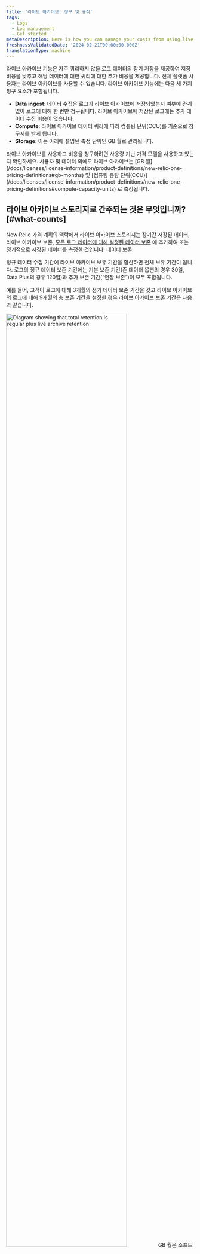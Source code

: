 ```yaml
---
title: '라이브 아카이브: 청구 및 규칙'
tags:
  - Logs
  - Log management
  - Get started
metaDescription: Here is how you can manage your costs from using live archives
freshnessValidatedDate: '2024-02-21T00:00:00.000Z'
translationType: machine
---
```


라이브 아카이브 기능은 자주 쿼리하지 않을 로그 데이터의 장기 저장을 제공하여 저장 비용을 낮추고 해당 데이터에 대한 쿼리에 대한 추가 비용을 제공합니다. 전체 플랫폼 사용자는 라이브 아카이브를 사용할 수 있습니다. 라이브 아카이브 기능에는 다음 세 가지 청구 요소가 포함됩니다.

* <DNT>**Data ingest**</DNT>: 데이터 수집은 로그가 라이브 아카이브에 저장되었는지 여부에 관계없이 로그에 대해 한 번만 청구됩니다. 라이브 아카이브에 저장된 로그에는 추가 데이터 수집 비용이 없습니다.
* <DNT>**Compute**</DNT>: 라이브 아카이브 데이터 쿼리에 따라 컴퓨팅 단위(CCU)를 기준으로 청구서를 받게 됩니다.
* <DNT>**Storage**</DNT>: 이는 아래에 설명된 측정 단위인 GB 월로 관리됩니다.

<Callout variant="tip">
  라이브 아카이브를 사용하고 비용을 청구하려면 사용량 기반 가격 모델을 사용하고 있는지 확인하세요. 사용자 및 데이터 외에도 라이브 아카이브는 [GB 월](/docs/licenses/license-information/product-definitions/new-relic-one-pricing-definitions#gb-months) 및 [컴퓨팅 용량 단위(CCU)](/docs/licenses/license-information/product-definitions/new-relic-one-pricing-definitions#compute-capacity-units) 로 측정됩니다.
</Callout>

## 라이브 아카이브 스토리지로 간주되는 것은 무엇입니까? [#what-counts]

New Relic 가격 계획의 맥락에서 라이브 아카이브 스토리지는 장기간 저장된 데이터, 라이브 아카이브 보존, [모든 로그 데이터에 대해 설정된 데이터 보존](/docs/data-apis/manage-data/manage-data-retention/#adjust-retention) 에 추가하여 또는 정기적으로 저장된 데이터를 측정한 것입니다. 데이터 보존.

정규 데이터 수집 기간에 라이브 아카이브 보유 기간을 합산하면 전체 보유 기간이 됩니다. 로그의 정규 데이터 보존 기간에는 기본 보존 기간(존 데이터 옵션의 경우 30일, Data Plus의 경우 120일)과 추가 보존 기간(“연장 보존”)이 모두 포함됩니다.

예를 들어, 고객이 로그에 대해 3개월의 정기 데이터 보존 기간을 갖고 라이브 아카이브의 로그에 대해 9개월의 총 보존 기간을 설정한 경우 라이브 아카이브 보존 기간은 다음과 같습니다.

<img width="80%;" title="Retention diagram" alt="Diagram showing that total retention is regular plus live archive retention" src="/images/logs_diagram_data-retention.webp" />

<Callout variant="important">
  GB 월은 소프트웨어, 고객 자산 또는 제3자 서비스를 포함하여 고객의 이익을 위해 제품에 저장되는 데이터의 양과 기간을 측정한 것입니다. GB 개월에는 소프트웨어 미리 보기 또는 시험판 버전의 텔레메트리 데이터도 포함되어 있습니다. 자세한 내용은 [정의를](/docs/licenses/license-information/product-definitions/new-relic-one-pricing-definitions#gb-months) 참조하세요.
</Callout>

## 저장용량은 어떻게 계산하나요? [#calculate]

추가 기능인 Live Archive를 구매하면 스토리지가 GB/월 단위로 측정됩니다. GB 월은 매일 계산됩니다.

특정 날짜(UTC)가 끝날 때를 기준으로 라이브 아카이브에 저장된 바이트 수를 계산합니다. 라이브 아카이브에 저장된 바이트 수를 계산하기 위해 전 총 보존 일수부터 시작하여 시간을 기준으로 (총 보존 - 일반 데이터 보존) 일 동안 수집된 GB를 합산합니다. 그런 다음 해당 바이트 수를 해당 월의 일수로 나눕니다. 한 달 동안의 총 GB 월 수를 얻으려면 해당 월의 날짜에 대한 GB 월 수를 더하면 됩니다.

**Example** \[예]: 고객이 로그의 총 보존 기간을 60일로 구성하고 정기적인 데이터 보존 기간을 30일로 설정했다고 가정해 보겠습니다. 즉, 로그는 라이브 아카이브 스토리지에서 60일 중 마지막 30일을 보내고 총 60일이 지나면 로그는 라이브 아카이브에서 만료되어 더 이상 보관되지 않는다는 의미입니다. 고객이 몇 달 동안 데이터를 수집한 경우 하루에 1GB의 로그가 꾸준히 수집되면 30GB는 일반 로그 스토리지에 저장되고 나머지 30GB는 라이브 아카이브에 저장됩니다. 매일 1GB가 표준 스토리지에 수집되고 새로운 1GB가 라이브 아카이브에서 만료되어 삭제됩니다.

이 예의 목적을 위해 9월에는 다음을 수행합니다.

* 라이브 아카이브에 저장된 30GB를 계산하고
* 9번째 달은 30일이므로 1일에 1GB 월(30GB/30일)의 저장 공간 사용량을 기록합니다.
* 30일 Live Archives의 &quot;버킷&quot;이 한 달 내내 30GB로 가득 차 있기 때문에 9개월의 각 날짜에 대해 동일한 측정을 반복합니다.

각 1GB 월의 모든 날짜 측정값을 합산하면 10월 1일까지 총 30GB 월이 됩니다. 따라서 이 고객은 9월 한 달 동안 30GB의 월별 스토리지를 사용했습니다.

## 데이터는 언제 볼 수 있나요? [#when]

라이브 아카이브 데이터는 다음 조건이 충족된 후에만 액세스할 수 있습니다.

* **라이브 아카이브 기능 활성화**: 뉴렐릭 계정 내에서 라이브 아카이브 기능을 명시적으로 활성화했습니다.
* **로깅 보존 기간 충족**: 데이터가 처음 로그인된 이후 계정의 라이브 아카이브 보존 기간에 지정된 기간이 경과되었습니다.

예를 들어 1월 1일에 라이브 아카이브 기능을 활성화하고 라이브 아카이브 보존 기간을 30일로 설정하면 라이브 아카이브 데이터는 2월 1일 이후에 제공됩니다. 로깅 보존 기간이 60일, 90일 또는 120일로 설정된 경우 이 기능을 사용하려면 해당 보존 기간이 지날 때까지 기다려야 합니다.

## 기타 계산 세부 정보 [#other-calc-details]

계산의 몇 가지 추가 측면은 다음과 같습니다.

* 가격 책정 모델의 맥락에서 GB는 10억 바이트로 정의됩니다.
* 월별 라이브 아카이브 스토리지(GB/월)는 가장 가까운 정수로 반올림됩니다. 예를 들어 조직에서 한 달 동안 99.9GB 월을 사용한 경우 이는 100GB 월로 계산됩니다.
* 사용 등급의 특정 날짜에 대한 보존은 UTC 날짜에 설정된 마지막 값으로 간주됩니다. 일반 데이터 보존과 라이브 아카이브 스토리지 모두에 적용됩니다.
* 데이터가 사용 파이프라인에 들어갈 때의 타임스탬프는 사용량을 계산하는 데 사용되며, 로그 타임스탬프나 이전 날짜 또는 앞으로 날짜가 지정된 이벤트 타임스탬프가 아닙니다.